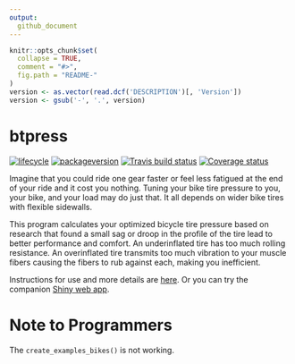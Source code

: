 ```yaml
---
output:
  github_document
---
```


```r
knitr::opts_chunk$set(
  collapse = TRUE,
  comment = "#>",
  fig.path = "README-"
)
version <- as.vector(read.dcf('DESCRIPTION')[, 'Version'])
version <- gsub('-', '.', version)
```
# btpress

[![lifecycle](https://img.shields.io/badge/lifecycle-experimental-orange.svg)](https://www.tidyverse.org/lifecycle/#maturing)
[![packageversion](https://img.shields.io/badge/Package%20version-`r version`-orange.svg?style=flat-square)](commits/master)
[![Travis build status](https://travis-ci.org/dgabbe/btpress.svg?branch=master)](https://travis-ci.org/dgabbe/btpress)
[![Coverage status](https://codecov.io/gh/dgabbe/btpress/branch/master/graph/badge.svg)](https://codecov.io/github/dgabbe/btpress?branch=master)

Imagine that you could ride one gear faster or feel less fatigued at the end of your ride and it cost you nothing. Tuning your bike tire pressure to you, your bike, and your load may do just that. It all depends on wider bike tires with flexible sidewalls.

This program calculates your optimized bicycle tire pressure based on research
that found a small sag or droop in the profile of the tire lead to better
performance and comfort. An underinflated tire has too much rolling resistance.
An overinflated tire transmits too much vibration to your muscle fibers causing the
 fibers to rub against each, making you inefficient. 

Instructions for use and more details are  [here](http://blog.frame38.com/btpress/reference/btpress-package.html). Or you can try the companion [Shiny web app](http://btp.frame38.com).

# Note to Programmers

The `create_examples_bikes()` is not working.

